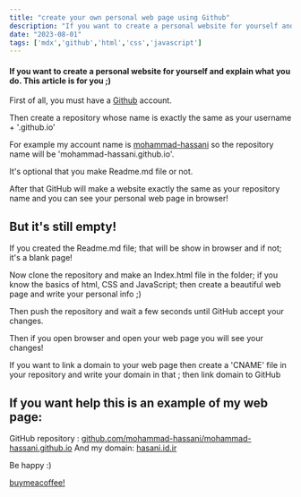 ```yaml
---
title: "create your own personal web page using Github"
description: "If you want to create a personal website for yourself and explain what you do. This article is for you ;)"
date: "2023-08-01"
tags: ['mdx','github','html','css','javascript']
---
```


#### If you want to create a personal website for yourself and explain what you do. This article is for you ;)

First of all, you must have a [Github](https://github.com) account.

Then create a repository whose name is exactly the same as your username + '.github.io'

For example my account name is [mohammad-hassani](https://github.com/mohammad-hassani) so the repository name will be 'mohammad-hassani.github.io'.

It's optional that you make Readme.md file or not.

After that GitHub will make a website exactly the same as your repository name and you can see your personal web page in browser!

## But it's still empty!

If you created the Readme.md file; that will be show in browser and if not; it's a blank page!

Now clone the repository and make an Index.html file in the folder; if you know the basics of html, CSS and JavaScript; then create a beautiful web page and write your personal info ;) 

Then push the repository and wait a few seconds until GitHub accept your changes.

Then if you open browser and open your web page you will see your changes!

If you want to link a domain to your web page then create a 'CNAME' file in your repository and write your domain in that ; then link domain to GitHub

## If you want help this is an example of my web page:
GitHub repository : [github.com/mohammad-hassani/mohammad-hassani.github.io](https://github.com/mohammad-hassani/mohammad-hassani.github.io)
And my domain: [hasani.id.ir](hasani.id.ir)

Be happy :)


<a href="https://www.buymeacoffee.com/mohammadhassani">buymeacoffee!</a>
